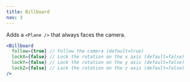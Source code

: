 ```yaml
---
title: Billboard
nav: 3
---
```


Adds a `<Plane />` that always faces the camera.

```jsx
<Billboard
  follow={true} // Follow the camera (default=true)
  lockX={false} // Lock the rotation on the x axis (default=false)
  lockY={false} // Lock the rotation on the y axis (default=false)
  lockZ={false} // Lock the rotation on the z axis (default=false)
/>
```
